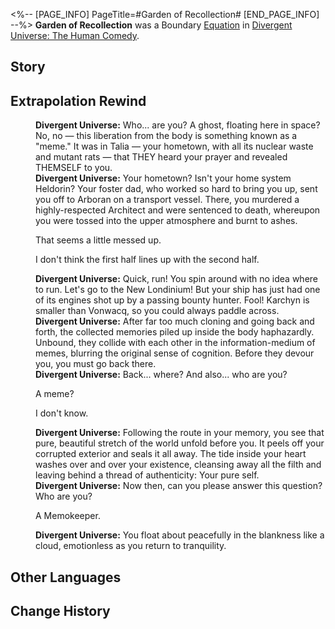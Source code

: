 <%-- [PAGE_INFO]
PageTitle=#Garden of Recollection#
[END_PAGE_INFO] --%>
{{Removed|Equation}}
{{Equation Infobox
|period   = The Human Comedy
|rarity   = boundary
|path1    = Remembrance*16
|effect   = Spend 100 points of Energy to use the ability and achieve Boundary Resonance with the Path of Remembrance, dealing Ice DMG to all enemies with a high chance of Freezing all enemies for {{Color|h|2}} turn(s).
|mentions = Garden of Recollection
}}
'''Garden of Recollection''' was a Boundary [[Divergent Universe: The Human Comedy/Equatoins|Equation]] in [[Divergent Universe: The Human Comedy]].

==Story==
{{Description|In a flourishing world of opulence, never before set foot upon by Memokeepers, you weave a brand-new visage &mdash; not too young, not too old, a face not even a mirror can capture, only in the eyes of people, as you elegantly stroll along the alleyways. You trade candy for a night of adventure from the songs of a shepherd boy and pluck a distant lover from the eyes of a sorrowful youngster. You retrieve a comrade's countenance for a wizened man, and he gifts you with the tragic war campaign of when the heavenly tower was toppled.<br /><br />Intelligent life &mdash; nothing more than mayflies in the folds of the universe. From faraway grasslands to warp jump stations that occupy half a city, their builders have experienced long stints of life. But these barely compare to the time it took for Redfeather Wolves to evolve. You know that the stories before you will eventually fade away, but in the paradise that transcends the physical, there are memories that remain immortal.}}
<!--
==Gameplay Notes==
* 
-->
==Extrapolation Rewind==
{{Dialogue Start}}
:'''Divergent Universe:''' Who... are you? A ghost, floating here in space? No, no &mdash; this liberation from the body is something known as a "meme." It was in Talia &mdash; your hometown, with all its nuclear waste and mutant rats &mdash; that THEY heard your prayer and revealed THEMSELF to you.
:'''Divergent Universe:''' Your hometown? Isn't your home system Heldorin? Your foster dad, who worked so hard to bring you up, sent you off to Arboran on a transport vessel. There, you murdered a highly-respected Architect and were sentenced to death, whereupon you were tossed into the upper atmosphere and burnt to ashes.
:{{DIcon|Arrow}} That seems a little messed up.
:{{DIcon|Arrow}} I don't think the first half lines up with the second half.
:'''Divergent Universe:''' Quick, run! You spin around with no idea where to run. Let's go to the New Londinium! But your ship has just had one of its engines shot up by a passing bounty hunter. Fool! Karchyn is smaller than Vonwacq, so you could always paddle across.
:'''Divergent Universe:''' After far too much cloning and going back and forth, the collected memories piled up inside the body haphazardly. Unbound, they collide with each other in the information-medium of memes, blurring the original sense of cognition. Before they devour you, you must go back there.
:'''Divergent Universe:''' Back... where? And also... who are you?
:{{DIcon|Arrow}} A meme?
:{{DIcon|Arrow}} I don't know.
:'''Divergent Universe:''' Following the route in your memory, you see that pure, beautiful stretch of the world unfold before you. It peels off your corrupted exterior and seals it all away. The tide inside your heart washes over and over your existence, cleansing away all the filth and leaving behind a thread of authenticity: Your pure self.
:'''Divergent Universe:''' Now then, can you please answer this question? Who are you?
:{{DIcon|Arrow}} A Memokeeper.
:'''Divergent Universe:''' You float about peacefully in the blankness like a cloud, emotionless as you return to tranquility.
{{Dialogue End}}

==Other Languages==
{{Other Languages
|en   = Garden of Recollection
|zhs  = 流光忆庭
|zht  = 流光憶庭
|ja   = ガーデン・オブ・リコレクション
|ko   = 기억의 정원
|es   = Jardín de los Recuerdos
|fr   = Jardin de la mémoire
|ru   = Сад воспоминаний
|th   = สวนประกายความทรงจำ
|vi   = Sảnh Đường Hồi Ức
|de   = Garten des Gedächtnisses
|id   = Garden of Recollection
|pt   = Jardim da Recordação
}}

==Change History==
{{Change History|2.3}}